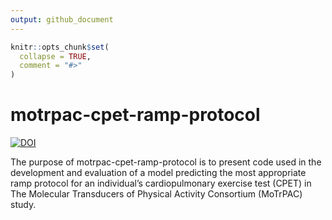```yaml
---
output: github_document
---
```


<!-- README.md is generated from README.Rmd. Please edit that file -->

```r
knitr::opts_chunk$set(
  collapse = TRUE,
  comment = "#>"
)
```

# motrpac-cpet-ramp-protocol

<!-- badges: start -->
[![DOI](https://zenodo.org/badge/DOI/10.5281/zenodo.15241993.svg)](https://doi.org/10.5281/zenodo.15241993)
<!-- badges: end -->

The purpose of motrpac-cpet-ramp-protocol is to present code used in the development and evaluation of a model predicting the most appropriate ramp protocol for an individual's cardiopulmonary exercise test (CPET) in The Molecular Transducers of Physical Activity Consortium (MoTrPAC) study.


